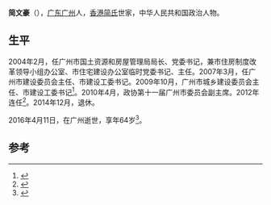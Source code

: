 {{Infobox_officeholder
|name = 简文豪
|image name =
|width = 180px
|now = [[中国人民政治协商会议广州市委员会|中国人民政治协商会议广州市委员会]]副主席
|period = 
|Sex = 男
|different name =
|party =
|Native place = 广东广州
|date of birth = 1952年
|place of birth = 广东广州
|date of death = 2016年4月11日
|place of death = 广东广州
|spouse = 
|relatives = 
|educate =
|past = 
|work =
}}
'''简文豪'''（{{bd|1952年|7月|2016年|4月11日}}），[[广东|广东]][[广州|广州]]人，[[香港简氏|香港简氏]]世家，中华人民共和国政治人物。

== 生平 ==
2004年2月，任广州市国土资源和房屋管理局局长、党委书记，兼市住房制度改革领导小组办公室、市住宅建设办公室临时党委书记、主任。2007年3月，任广州市建设委员会主任、市建设工委书记。2009年10月，广州市城乡建设委员会主任、市建设工委书记<ref>{{cite book|title=广州年鉴|url=http://books.google.com/books?id=EIezAAAAIAAJ|year=2007|publisher=广州年鉴社}}</ref>。2010年4月，政协第十一届广州市委员会副主席。2012年连任<ref>{{cite book|title=中国人物年鉴|url=http://books.google.com/books?id=AI0EAQAAIAAJ|year=1992|publisher=华艺出版社|page=444}}</ref>。2014年12月，退休。

2016年4月11日，在广州逝世，享年64岁<ref>{{cite news|title=简文豪同志逝世|url=http://cpc.people.com.cn/n1/2016/0415/c87393-28277667.html|accessdate=2016-04-16|agency=广州日报|date=2016年4月15日|archive-url=https://web.archive.org/web/20170305001707/http://cpc.people.com.cn/n1/2016/0415/c87393-28277667.html|archive-date=2017年3月5日|dead-url=yes}}</ref>。

==参考==
{{reflist}}